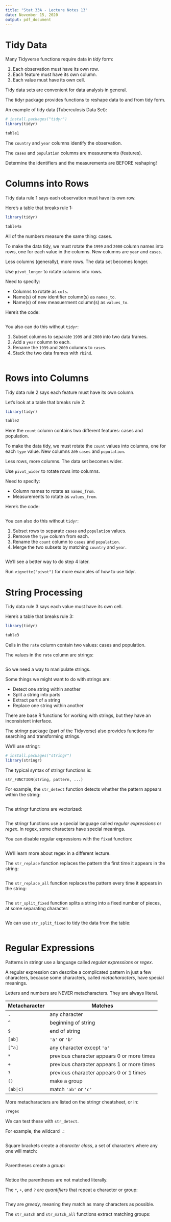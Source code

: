 ```yaml
---
title: "Stat 33A - Lecture Notes 13"
date: November 15, 2020
output: pdf_document
---
```



Tidy Data
=========

Many Tidyverse functions require data in _tidy_ form:

1. Each observation must have its own row.
2. Each feature must have its own column.
3. Each value must have its own cell.

Tidy data sets are convenient for data analysis in general.


The tidyr package provides functions to reshape data to and from tidy form.

An example of tidy data (Tuberculosis Data Set):
```r
# install.packages("tidyr")
library(tidyr)

table1
```

The `country` and `year` columns identify the observation.

The `cases` and `population` columns are measurements (features).


Determine the identifiers and the measurements are BEFORE reshaping!





Columns into Rows
=================

Tidy data rule 1 says each observation must have its own row.

Here's a table that breaks rule 1:
```r
library(tidyr)

table4a
```
All of the numbers measure the same thing: cases.


To make the data tidy, we must rotate the `1999` and `2000` column names into
rows, one for each value in the columns. New columns are `year` and `cases`.


Less columns (generally), more rows. The data set becomes longer.


Use `pivot_longer` to rotate columns into rows.

Need to specify:

* Columns to rotate as `cols`.
* Name(s) of new identifier column(s) as `names_to`.
* Name(s) of new measuerment column(s) as `values_to`.

Here's the code:
```r

```


You also can do this without `tidyr`:

1. Subset columns to separate `1999` and `2000` into two data frames.
2. Add a `year` column to each.
3. Rename the `1999` and `2000` columns to `cases`.
4. Stack the two data frames with `rbind`.

```r

```





Rows into Columns
=================

Tidy data rule 2 says each feature must have its own column.


Let's look at a table that breaks rule 2:
```r
library(tidyr)

table2
```
Here the `count` column contains two different features: cases and population.


To make the data tidy, we must rotate the `count` values into columns, one for
each `type` value. New columns are `cases` and `population`.


Less rows, more columns. The data set becomes wider.


Use `pivot_wider` to rotate rows into columns.

Need to specify:

* Column names to rotate as `names_from`.
* Measurements to rotate as `values_from`.

Here's the code:
```r

```


You can also do this without `tidyr`:

1. Subset rows to separate `cases` and `population` values.
2. Remove the `type` column from each.
3. Rename the `count` column to `cases` and `population`.
4. Merge the two subsets by matching `country` and `year`.

```r

```

We'll see a better way to do step 4 later.


Run `vignette("pivot")` for more examples of how to use tidyr.





String Processing
=================

Tidy data rule 3 says each value must have its own cell.

Here's a table that breaks rule 3:
```r
library(tidyr)

table3
```
Cells in the `rate` column contain two values: cases and population.

The values in the `rate` column are strings:
```r

```

So we need a way to manipulate strings.

Some things we might want to do with strings are:

* Detect one string within another
* Split a string into parts
* Extract part of a string
* Replace one string within another

There are base R functions for working with strings, but they have an
inconsistent interface.

The stringr package (part of the Tidyverse) also provides functions for
searching and transforming strings.

We'll use stringr:
```r
# install.packages("stringr")
library(stringr)
```

The typical syntax of stringr functions is:
```
str_FUNCTION(string, pattern, ...)
```

For example, the `str_detect` function detects whether the pattern appears
within the string:
```r

```

The stringr functions are vectorized:
```r

```

The stringr functions use a special language called _regular expressions_ or
_regex_. In regex, some characters have special meanings.

You can disable regular expressions with the `fixed` function:
```r

```
We'll learn more about regex in a different lecture.


The `str_replace` function replaces the pattern the first time it appears in
the string:
```r

```


The `str_replace_all` function replaces the pattern every time it appears in
the string:
```r

```


The `str_split_fixed` function splits a string into a fixed number of pieces,
at some separating character:
```r

```

We can use `str_split_fixed` to tidy the data from the table:
```r

```





Regular Expressions
===================

Patterns in stringr use a language called _regular expressions_ or _regex_.

A regular expression can describe a complicated pattern in just a few
characters, because some characters, called _metacharacters_, have special
meanings.

Letters and numbers are NEVER metacharacters. They are always literal.

Metacharacter | Matches
------------- | -------
`.`           | any character
`^`           | beginning of string
`$`           | end of string
`[ab]`        | `'a'` or `'b'`
`[^a]`        | any character except `'a'`
`*`           | previous character appears 0 or more times
`+`           | previous character appears 1 or more times
`?`           | previous character appears 0 or 1 times
`()`          | make a group
`(ab|c)`      | match `'ab'` or `'c'`

More metacharacters are listed on the stringr cheatsheet, or in:
```r
?regex
```


We can test these with `str_detect`.

For example, the wildcard `.`:
```r

```


Square brackets create a _character class_, a set of characters where any one
will match:
```r

```


Parentheses create a _group_:
```r

```
Notice the parentheses are not matched literally.


The `*`, `+`, and `?` are _quantifiers_ that repeat a character or group:
```r

```
They are _greedy_, meaning they match as many characters as possible.


The `str_match` and `str_match_all` functions extract matching groups:
```r

```
